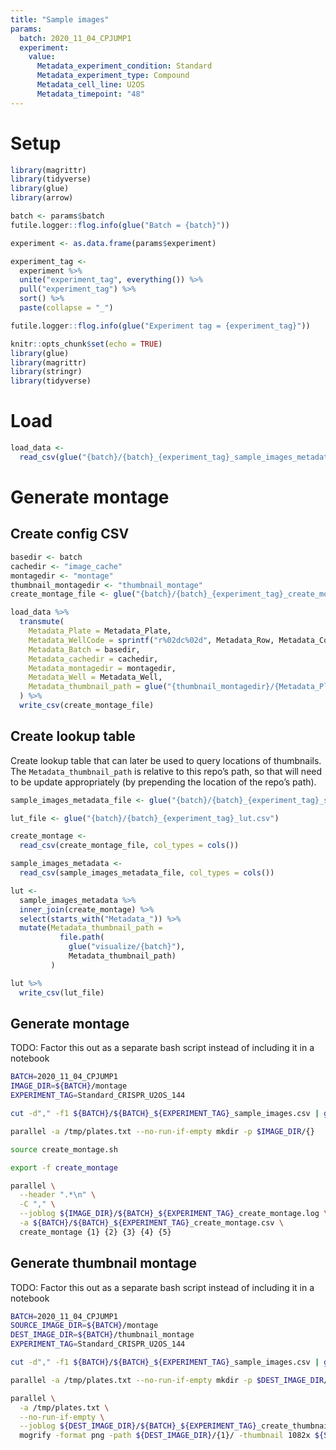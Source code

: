 ```yaml
---
title: "Sample images"
params:
  batch: 2020_11_04_CPJUMP1
  experiment:
    value:
      Metadata_experiment_condition: Standard
      Metadata_experiment_type: Compound
      Metadata_cell_line: U2OS
      Metadata_timepoint: "48"
---
```


# Setup

```r
library(magrittr)
library(tidyverse)
library(glue)
library(arrow)
```


```r
batch <- params$batch
futile.logger::flog.info(glue("Batch = {batch}"))
```


```r
experiment <- as.data.frame(params$experiment)
```


```r
experiment_tag <-
  experiment %>%
  unite("experiment_tag", everything()) %>%
  pull("experiment_tag") %>%
  sort() %>%
  paste(collapse = "_")

futile.logger::flog.info(glue("Experiment tag = {experiment_tag}"))
```


```r
knitr::opts_chunk$set(echo = TRUE)
library(glue)
library(magrittr)
library(stringr)
library(tidyverse)
```

# Load

```r
load_data <-
  read_csv(glue("{batch}/{batch}_{experiment_tag}_sample_images_metadata.csv"))
```

# Generate montage

## Create config CSV

```r
basedir <- batch
cachedir <- "image_cache"
montagedir <- "montage"
thumbnail_montagedir <- "thumbnail_montage"
create_montage_file <- glue("{batch}/{batch}_{experiment_tag}_create_montage.csv")

load_data %>%
  transmute(
    Metadata_Plate = Metadata_Plate,
    Metadata_WellCode = sprintf("r%02dc%02d", Metadata_Row, Metadata_Col),
    Metadata_Batch = basedir,
    Metadata_cachedir = cachedir,
    Metadata_montagedir = montagedir,
    Metadata_Well = Metadata_Well,
    Metadata_thumbnail_path = glue("{thumbnail_montagedir}/{Metadata_Plate}/{Metadata_WellCode}_montage.png")
  ) %>%
  write_csv(create_montage_file)
```

## Create lookup table

Create lookup table that can later be used to query locations of thumbnails.
The `Metadata_thumbnail_path` is relative to this repo's path, so that will need 
to be update appropriately (by prepending the location of the repo's path).

```r
sample_images_metadata_file <- glue("{batch}/{batch}_{experiment_tag}_sample_images_metadata.csv")

lut_file <- glue("{batch}/{batch}_{experiment_tag}_lut.csv")

create_montage <- 
  read_csv(create_montage_file, col_types = cols())

sample_images_metadata <- 
  read_csv(sample_images_metadata_file, col_types = cols())

lut <-
  sample_images_metadata %>%
  inner_join(create_montage) %>%
  select(starts_with("Metadata_")) %>%
  mutate(Metadata_thumbnail_path = 
           file.path(
             glue("visualize/{batch}"), 
             Metadata_thumbnail_path)
         )

lut %>% 
  write_csv(lut_file)
```

## Generate montage

TODO: Factor this out as a separate bash script instead of including it in 
a notebook

```sh
BATCH=2020_11_04_CPJUMP1
IMAGE_DIR=${BATCH}/montage
EXPERIMENT_TAG=Standard_CRISPR_U2OS_144

cut -d"," -f1 ${BATCH}/${BATCH}_${EXPERIMENT_TAG}_sample_images.csv | grep -v Metadata_Plate| sort -u > /tmp/plates.txt

parallel -a /tmp/plates.txt --no-run-if-empty mkdir -p $IMAGE_DIR/{}

source create_montage.sh

export -f create_montage

parallel \
  --header ".*\n" \
  -C "," \
  --joblog ${IMAGE_DIR}/${BATCH}_${EXPERIMENT_TAG}_create_montage.log \
  -a ${BATCH}/${BATCH}_${EXPERIMENT_TAG}_create_montage.csv \
  create_montage {1} {2} {3} {4} {5}
```

## Generate thumbnail montage

TODO: Factor this out as a separate bash script instead of including it in 
a notebook

```sh
BATCH=2020_11_04_CPJUMP1
SOURCE_IMAGE_DIR=${BATCH}/montage
DEST_IMAGE_DIR=${BATCH}/thumbnail_montage
EXPERIMENT_TAG=Standard_CRISPR_U2OS_144

cut -d"," -f1 ${BATCH}/${BATCH}_${EXPERIMENT_TAG}_sample_images.csv | grep -v Metadata_Plate| sort -u > /tmp/plates.txt

parallel -a /tmp/plates.txt --no-run-if-empty mkdir -p $DEST_IMAGE_DIR/{}

parallel \
  -a /tmp/plates.txt \
  --no-run-if-empty \
  --joblog ${DEST_IMAGE_DIR}/${BATCH}_${EXPERIMENT_TAG}_create_thumbnail.log \
  mogrify -format png -path ${DEST_IMAGE_DIR}/{1}/ -thumbnail 1082x ${SOURCE_IMAGE_DIR}/{1}/*.jpg
```


